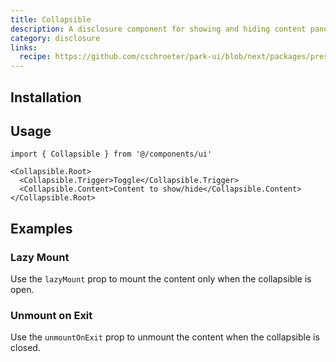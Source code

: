 ```yaml
---
title: Collapsible
description: A disclosure component for showing and hiding content panels.
category: disclosure
links:
  recipe: https://github.com/cschroeter/park-ui/blob/next/packages/preset/src/recipes/collapsible.ts
---
```


<ComponentExample name="basic" />

## Installation

<InstallationGuide />

## Usage

```tsx
import { Collapsible } from '@/components/ui'
```

```tsx
<Collapsible.Root>
  <Collapsible.Trigger>Toggle</Collapsible.Trigger>
  <Collapsible.Content>Content to show/hide</Collapsible.Content>
</Collapsible.Root>
```

## Examples

### Lazy Mount

Use the `lazyMount` prop to mount the content only when the collapsible is open.

<ComponentExample name="lazy-mount" />

### Unmount on Exit

Use the `unmountOnExit` prop to unmount the content when the collapsible is closed.

<ComponentExample name="unmount-on-exit" />
